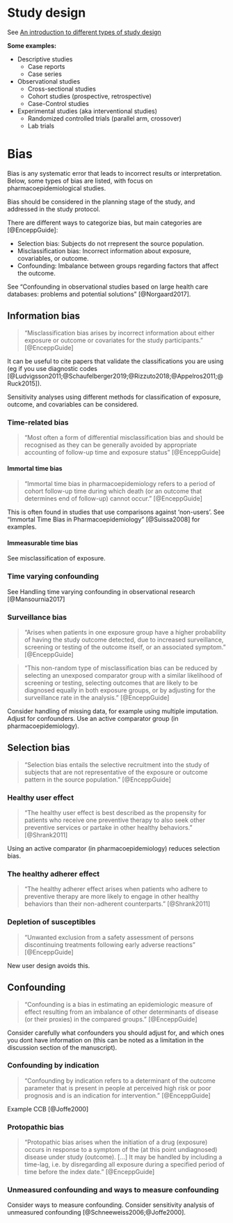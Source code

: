 # Study design

See [An introduction to different types of study design](https://s4be.cochrane.org/blog/2021/04/06/an-introduction-to-different-types-of-study-design/)

**Some examples:**

- Descriptive studies
  - Case reports
  - Case series
- Observational studies
  - Cross-sectional studies
  - Cohort studies (prospective, retrospective)
  - Case-Control studies
- Experimental studies (aka interventional studies)
  - Randomized controlled trials (parallel arm, crossover)
  - Lab trials

# Bias

Bias is any systematic error that leads to incorrect results or interpretation. Below, some types of bias are listed, with focus on pharmacoepidemiological studies. 

Bias should be considered in the planning stage of the study, and addressed in the study protocol.

There are different ways to categorize bias, but main categories are [@EnceppGuide]:

- Selection bias: Subjects do not rrepresent the source population.
- Misclassification bias: Incorrect information about exposure, covariables, or outcome.
- Confounding: Imbalance between groups regarding factors that affect the outcome.

See "Confounding in observational studies based on large health care databases: problems and potential solutions" [@Norgaard2017].

## Information bias

> "Misclassification bias arises by incorrect information about either exposure or outcome or covariates for the study participants." [@EnceppGuide]

It can be useful to cite papers that validate the classifications you are using (eg if you use diagnostic codes [@Ludvigsson2011;@Schaufelberger2019;@Rizzuto2018;@Appelros2011;@Ruck2015]).

Sensitivity analyses using different methods for classification of exposure, outcome, and covariables can be considered.

### Time-related bias

> "Most often a form of differential misclassification bias and should be recognised as they can be generally avoided by appropriate accounting of follow-up time and exposure status" [@EnceppGuide]

#### Immortal time bias

> "Immortal time bias in pharmacoepidemiology refers to a period of cohort follow-up time during which death (or an outcome that determines end of follow-up) cannot occur." [@EnceppGuide]

This is often found in studies that use comparisons against ‘non-users’. See "Immortal Time Bias in Pharmacoepidemiology" [@Suissa2008] for examples.

#### Immeasurable time bias

See misclassification of exposure.

### Time varying confounding

See Handling time varying confounding in observational research [@Mansournia2017]

### Surveillance bias

>"<!-- Surveillance bias -->Arises when patients in one exposure group have a higher probability of having the study outcome detected, due to increased surveillance, screening or testing of the outcome itself, or an associated symptom." [@EnceppGuide]

>"This non-random type of misclassification bias can be reduced by selecting an unexposed comparator group with a similar likelihood of screening or testing, selecting outcomes that are likely to be diagnosed equally in both exposure groups, or by adjusting for the surveillance rate in the analysis." [@EnceppGuide]

Consider handling of missing data, for example using multiple imputation. Adjust for confounders. Use an active comparator group (in pharmacoepidemiology).

## Selection bias

>"Selection bias entails the selective recruitment into the study of subjects that are not representative of the exposure or outcome pattern in the source population." [@EnceppGuide]

### Healthy user effect

>"The healthy user effect is best described as the propensity for patients who receive one preventive therapy to also seek other preventive services or partake in other healthy behaviors." [@Shrank2011]


Using an active comparator (in pharmacoepidemiology) reduces selection bias.

### The healthy adherer effect

>"The healthy adherer effect arises when patients who adhere to preventive therapy are more likely to engage in other healthy behaviors than their non-adherent counterparts." [@Shrank2011]

### Depletion of susceptibles

>"Unwanted exclusion from a safety assessment of persons discontinuing treatments following early adverse reactions" [@EnceppGuide]

New user design avoids this.

## Confounding

> "Confounding is a bias in estimating an epidemiologic measure of effect resulting from an imbalance of other determinants of disease (or their proxies) in the compared groups." [@EnceppGuide]

Consider carefully what confounders you should adjust for, and which ones you dont have information on (this can be noted as a limitation in the discussion section of the manuscript).

### Confounding by indication

>"Confounding by indication refers to a determinant of the outcome parameter that is present in people at perceived high risk or poor prognosis and is an indication for intervention." [@EnceppGuide]

Example CCB [@Joffe2000]

### Protopathic bias

>"Protopathic bias arises when the initiation of a drug (exposure) occurs in response to a symptom of the (at this point undiagnosed) disease under study (outcome). [...] It may be handled by including a time-lag, i.e. by disregarding all exposure during a specified period of time before the index date." [@EnceppGuide]

### Unmeasured confounding and ways to measure confounding

Consider ways to measure confounding. Consider sensitivity analysis of unmeasured confounding [@Schneeweiss2006;@Joffe2000]. 

<!-- Also DAGs -->

<!-- Lash TL, Fox MP, Fink AK. Sensitivity Analysis for Unmeasured Confounding Applying Quantitative Bias Analysis to Epidemiological Data. Oxford, UK: Springer Verlag; 2009. -->

<!-- "If severity measures are not available, proxy measures, such as use of health care services and use of certain medications, should be considered, and these proxies may also be combined. " \cite{Norgaard2017} -->

<!-- "High-dimensional propensity score adjustment is a technique initially developed to empirically identify and select a large number of covariates from routine health care data, which when combined, allow for high-dimensional proxy adjustment that would reduce residual confounding. Also when compared with conventional propensity score methods, high-dimensional propensity score may better control confounding by indication in pharmacoepidemiological studies" \cite{Norgaard2017} -->

<!-- Self-controlled designs, active comparator, pseudorandomisation, instrumental variable -->


<!-- Sensitivity analysis tools: http://www.drugepi.org/dope-downloads/ -->

<!-- How strong does an unmeasured confounder have to be to fully explain the observed findings? \cite{Schneeweiss2006} -->


